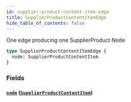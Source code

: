 ```yaml
---
id: supplier-product-content-item-edge
title: SupplierProductContentItemEdge
hide_table_of_contents: false
---
```



One edge producing one SupplierProduct Node

```graphql
type SupplierProductContentItemEdge {
  node: SupplierProductContentItem
}
```


### Fields

#### [`node`](#) ([`SupplierProductContentItem`](/supply/api/graphql-admin/reference/objects/supplier-product-content-item))






